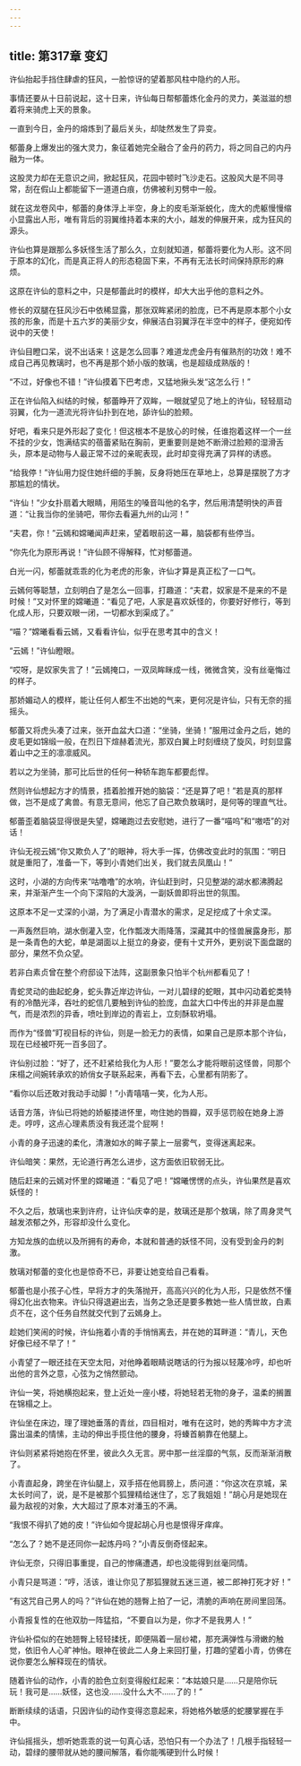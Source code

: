 ```yaml
---
---
---
```

title: 第317章 变幻
---





许仙抬起手挡住肆虐的狂风，一脸惊讶的望着那风柱中隐约的人形。

事情还要从十日前说起，这十日来，许仙每日帮郁蕾炼化金丹的灵力，美滋滋的想着将来骑虎上天的景象。

一直到今日，金丹的熔炼到了最后关头，却陡然发生了异变。

郁蕾身上爆发出的强大灵力，象征着她完全融合了金丹的药力，将之同自己的内丹融为一体。

这股灵力却在无意识之间，掀起狂风，花园中顿时飞沙走石。这股风大是不同寻常，刮在假山上都能留下一道道白痕，仿佛被利刃劈中一般。

就在这龙卷风中，郁蕾的身体浮上半空，身上的皮毛渐渐蜕化，庞大的虎躯慢慢缩小显露出人形，唯有背后的羽翼维持着本来的大小，越发的伸展开来，成为狂风的源头。

许仙也算是跟那么多妖怪生活了那么久，立刻就知道，郁蕾将要化为人形。这不同于原本的幻化，而是真正将人的形态稳固下来，不再有无法长时间保持原形的麻烦。

这原在许仙的意料之中，只是郁蕾此时的模样，却大大出乎他的意料之外。

修长的双腿在狂风沙石中依稀显露，那张双眸紧闭的脸庞，已不再是原本那个小女孩的形象，而是十五六岁的美丽少女，伸展洁白羽翼浮在半空中的样子，便宛如传说中的天使！

许仙目瞪口呆，说不出话来！这是怎么回事？难道龙虎金丹有催熟剂的功效！难不成自己再见教璃时，也不再是那个娇小版的敖璃，也是超级成熟版的！

“不过，好像也不错！”许仙摸着下巴考虑，又猛地揪头发“这怎么行！”

正在许仙陷入纠结的时候，郁蕾睁开了双眸，一眼就望见了地上的许仙，轻轻扇动羽翼，化为一道流光将许仙扑到在地，舔许仙的脸颊。

好吧，看来只是外形起了变化！但这根本不是放心的时候，任谁抱着这样一个一丝不挂的少女，饱满结实的蓓蕾紧贴在胸前，更重要则是她不断滑过脸颊的湿滑舌头，原本是动物与人最正常不过的亲昵表现，此时却变得充满了异样的诱惑。

“给我停！”许仙用力捉住她纤细的手腕，反身将她压在草地上，总算是摆脱了方才那尴尬的情状。

“许仙！”少女扑扇着大眼睛，用陌生的嗓音叫他的名字，然后用清楚明快的声音道：“让我当你的坐骑吧，带你去看遍九州的山河！”

“夫君，你！”云嫣和嫦曦闻声赶来，望着眼前这一幕，脑袋都有些停当。

“你先化为原形再说！”许仙顾不得解释，忙对郁蕾道。

白光一闪，郁蕾就乖乖的化为老虎的形象，许仙才算是真正松了一口气。

云嫣何等聪慧，立刻明白了是怎么一回事，打趣道：“夫君，奴家是不是来的不是时候！”又对怀里的嫦曦道：“看见了吧，人家是喜欢妖怪的，你要好好修行，等到化成人形，只要双眼一闭，一切都水到渠成了。”

“喵？”嫦曦看看云嫣，又看看许仙，似乎在思考其中的含义！

“云嫣！”许仙瞪眼。

“哎呀，是奴家失言了！”云嫣掩口，一双凤眸眯成一线，微微含笑，没有丝毫悔过的样子。

那娇媚动人的模样，能让任何人都生不出她的气来，更何况是许仙，只有无奈的摇摇头。

郁蕾又将虎头凑了过来，张开血盆大口道：“坐骑，坐骑！”服用过金丹之后，她的皮毛更如锦缎一般，在烈日下煊赫着流光，那双白翼上时刻缠绕了旋风，时刻显露着山中之王的凛凛威风。

若以之为坐骑，那可比后世的任何一种轿车跑车都要彪悍。

然则许仙想起方才的情景，捂着脸推开她的脑袋：“还是算了吧！”若是真的那样做，岂不是成了禽兽。有意无意间，他忘了自己欺负敖璃时，是何等的理直气壮。

郁蕾歪着脑袋显得很是失望，嫦曦跑过去安慰她，进行了一番“喵呜”和“嗷唔”的对话！

许仙无视云嫣“你又欺负人了”的眼神，将大手一挥，仿佛改变此时的氛围：“明日就是重阳了，准备一下，等到小青她们出关，我们就去凤凰山！”

这时，小湖的方向传来“咕噜噜”的水响，许仙赶到时，只见整湖的湖水都沸腾起来，并渐渐产生一个向下深陷的大漩涡，一副妖兽即将出世的氛围。

这原本不足一丈深的小湖，为了满足小青潜水的需求，足足挖成了十余丈深。

一声轰然巨响，湖水倒灌入空，化作瓢泼大雨降落，深藏其中的怪兽展露身形，那是一条青色的大蛇，单是湖面以上挺立的身姿，便有十丈开外，更别说下面盘踞的部分，果然不负众望。

若非白素贞曾在整个府邸设下法阵，这副景象只怕半个杭州都看见了！

青蛇灵动的曲起蛇身，蛇头靠近岸边许仙，一对儿碧绿的蛇眼，其中闪动着蛇类特有的冷酷光泽，吞吐的蛇信几要触到许仙的脸庞，血盆大口中传出的并非是血腥气，而是浓烈的异香，喷吐到岸边的青岩上，立刻酥软坍塌。

而作为“怪兽”盯视目标的许仙，则是一脸无力的表情，如果自己是原本那个许仙，现在已经被吓死一百多回了。

许仙别过脸：“好了，还不赶紧给我化为人形！”要怎么才能将眼前这怪兽，同那个床榻之间婉转承欢的娇俏女子联系起来，再看下去，心里都有阴影了。

“看你以后还敢对我动手动脚！”小青嘻嘻一笑，化为人形。

话音方落，许仙已将她的娇躯搂进怀里，吻住她的唇瓣，双手惩罚般在她身上游走。哼哼，这点心理素质没有我还混个屁啊！

小青的身子迅速的柔化，清澈如水的眸子蒙上一层雾气，变得迷离起来。

许仙暗笑：果然，无论道行再怎么进步，这方面依旧软弱无比。

随后赶来的云嫣对怀里的嫦曦道：“看见了吧！”嫦曦愣愣的点头，许仙果然是喜欢妖怪的！

不久之后，敖璃也来到许府，让许仙庆幸的是，敖璃还是那个敖璃，除了周身灵气越发浓郁之外，形容却没什么变化。

方知龙族的血统以及所拥有的寿命，本就和普通的妖怪不同，没有受到金丹的刺激。

敖璃对郁蕾的变化也是惊奇不已，非要让她变给自己看看。

郁蕾也是小孩子心性，早将方才的失落抛开，高高兴兴的化为人形，只是依然不懂得幻化出衣物来。许仙只得退避出去，当务之急还是要多教她一些人情世故，白素贞不在，这个任务自然就交代到了云嫣身上。

趁她们笑闹的时候，许仙拖着小青的手悄悄离去，并在她的耳畔道：“青儿，天色好像已经不早了！”

小青望了一眼还挂在天空太阳，对他睁着眼睛说瞎话的行为报以轻蔑冷哼，却也听出他的言外之意，心弦为之悄然颤动。

许仙一笑，将她横抱起来，登上近处一座小楼，将她轻若无物的身子，温柔的搁置在锦榻之上。

许仙坐在床边，理了理她垂落的青丝，四目相对，唯有在这时，她的秀眸中方才流露出温柔的情愫，主动的伸出手揽住他的腰身，将螓首躺靠在他腿上。

许仙则紧紧将她抱在怀里，彼此久久无言。房中那一丝淫靡的气氛，反而渐渐消散了。

小青直起身，跨坐在许仙腿上，双手搭在他肩膀上，质问道：“你这次在京城，呆太长时间了，说，是不是被那个狐狸精给迷住了，忘了我姐姐！”胡心月是她现在最为敌视的对象，大大超过了原本对潘玉的不满。

“我恨不得扒了她的皮！”许仙如今提起胡心月也是恨得牙痒痒。

“怎么了？她不是还同你一起炼丹吗？”小青反倒奇怪起来。

许仙无奈，只得旧事重提，自己的惨痛遭遇，却也没能得到丝毫同情。

小青只是骂道：“哼，活该，谁让你见了那狐狸就五迷三道，被二郎神打死才好！”

“有这咒自己男人的吗？”许仙在她的翘臀上拍了一记，清脆的声响在房间里回荡。

小青报复性的在他双肋一阵猛掐，“不要自以为是，你才不是我男人！”

许仙补偿似的在她翘臀上轻轻揉抚，即便隔着一层纱裙，那充满弹性与滑嫩的触觉，依旧令人心旷神怡。眼神在彼此二人身上来回打量，打趣的望着小青，仿佛在说你要怎么解释现在的情状。

随着许仙的动作，小青的脸色立刻变得殷红起来：“本姑娘只是……只是陪你玩玩！我可是……妖怪，这也没……没什么大不……了的！”

断断续续的话语，只因许仙的动作变得恣意起来，将她格外敏感的蛇腰掌握在手中。

许仙摇摇头，想听她乖乖的说一句真心话，恐怕只有一个办法了！几根手指轻轻一动，碧绿的腰带就从她的腰间解落，看你能嘴硬到什么时候！